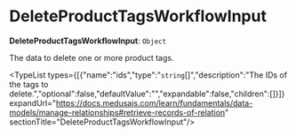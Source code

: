 
# DeleteProductTagsWorkflowInput

 **DeleteProductTagsWorkflowInput**: `Object`

The data to delete one or more product tags.

<TypeList types={[{"name":"ids","type":"`string`[]","description":"The IDs of the tags to delete.","optional":false,"defaultValue":"","expandable":false,"children":[]}]} expandUrl="https://docs.medusajs.com/learn/fundamentals/data-models/manage-relationships#retrieve-records-of-relation" sectionTitle="DeleteProductTagsWorkflowInput"/>
